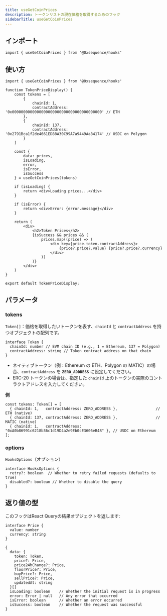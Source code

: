 ```yaml
---
title: useGetCoinPrices
description: トークンリストの現在価格を取得するためのフック
sidebarTitle: useGetCoinPrices
---
```


## インポート

```tsx
import { useGetCoinPrices } from '@0xsequence/hooks'
```

## 使い方

```tsx
import { useGetCoinPrices } from '@0xsequence/hooks'

function TokenPriceDisplay() {
    const tokens = [
        {
            chainId: 1,
            contractAddress: '0x0000000000000000000000000000000000000000' // ETH
        },
        {
            chainId: 137,
            contractAddress: '0x2791Bca1f2de4661ED88A30C99A7a9449Aa84174' // USDC on Polygon
        }
    ]

    const {
        data: prices,
        isLoading,
        error,
        isError,
        isSuccess
    } = useGetCoinPrices(tokens)

    if (isLoading) {
        return <div>Loading prices...</div>
    }

    if (isError) {
        return <div>Error: {error.message}</div>
    }

    return (
        <div>
            <h2>Token Prices</h2>
            {isSuccess && prices && (
                prices.map((price) => (
                    <div key={price.token.contractAddress}>
                        {price?.price?.value} {price?.price?.currency}
                    </div>
                ))
            )}
        </div>
    )
}

export default TokenPriceDisplay;
```

## パラメータ

### tokens
`Token[]`：価格を取得したいトークンを表す、`chainId` と `contractAddress` を持つオブジェクトの配列です。

```tsx
interface Token {
  chainId: number // EVM chain ID (e.g., 1 = Ethereum, 137 = Polygon)
  contractAddress: string // Token contract address on that chain
}
```

- ネイティブトークン（例：Ethereum の ETH、Polygon の MATIC）の場合、`contractAddress` を **`ZERO_ADDRESS`** に設定してください。
- ERC-20 トークンの場合は、指定した `chainId` 上のトークンの実際のコントラクトアドレスを入力してください。

**例**

```tsx
const tokens: Token[] = [
  { chainId: 1,   contractAddress: ZERO_ADDRESS },                 // ETH (native)
  { chainId: 137, contractAddress: ZERO_ADDRESS },                 // MATIC (native)
  { chainId: 1,   contractAddress: "0xA0b86991c6218b36c1d19D4a2e9Eb0cE3606eB48" }, // USDC on Ethereum
];
```

### options
`HooksOptions`（オプション）

```tsx
interface HooksOptions {
  retry?: boolean  // Whether to retry failed requests (defaults to true)
  disabled?: boolean // Whether to disable the query
}
```

## 返り値の型
このフックはReact Queryの結果オブジェクトを返します:

```tsx
interface Price {
  value: number
  currency: string
}

{
  data: {
    token: Token,
    price?: Price,
    price24hChange?: Price,
    floorPrice?: Price,
    buyPrice?: Price,
    sellPrice?: Price,
    updatedAt: string
  }[]
  isLoading: boolean    // Whether the initial request is in progress
  error: Error | null   // Any error that occurred
  isError: boolean      // Whether an error occurred
  isSuccess: boolean    // Whether the request was successful
}
```